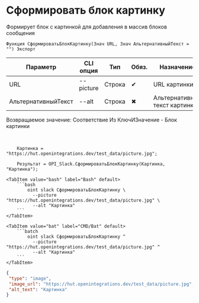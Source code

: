 ﻿---
sidebar_position: 1
description: Сформировать блок картинку и другие функции для работы с Slack в Открытом пакете интеграций - бесплатной open-source библиотеке интеграций для 1С:Предприятие 8, OneScript и CLI
keywords: [1C, 1С, 1С:Предприятие, 1С:Предприятие 8.3, API, Интеграция, Сервисы, Обмен, OneScript, CLI, Slack]
---


# Сформировать блок картинку
 Формирует блок с картинкой для добавления в массив блоков сообщения



`Функция СформироватьБлокКартинку(Знач URL, Знач АльтернативныйТекст = "") Экспорт`

  | Параметр | CLI опция | Тип | Обяз. | Назначение |
  |-|-|-|-|-|
  | URL | --picture | Строка | &#x2714; | URL картинки |
  | АльтернативныйТекст | --alt | Строка | &#x2716; | Альтернативный текст картинки |

  
  Возвращаемое значение:   Соответствие Из КлючИЗначение -  Блок картинки

<br/>




```bsl title="Пример использования для 1С:Предприятие/OneScript"
    Картинка = "https://hut.openintegrations.dev/test_data/picture.jpg";

    Результат = OPI_Slack.СформироватьБлокКартинку(Картинка, "Картинка");
```
    

 <Tabs>
  
    <TabItem value="bash" label="Bash" default>
        ```bash
            oint slack СформироватьБлокКартинку \
              --picture "https://hut.openintegrations.dev/test_data/picture.jpg" \
              --alt "Картинка"
        ```
    </TabItem>
  
    <TabItem value="bat" label="CMD/Bat" default>
        ```batch
            oint slack СформироватьБлокКартинку ^
              --picture "https://hut.openintegrations.dev/test_data/picture.jpg" ^
              --alt "Картинка"
        ```
    </TabItem>
</Tabs>


```json title="Результат"
{
 "type": "image",
 "image_url": "https://hut.openintegrations.dev/test_data/picture.jpg",
 "alt_text": "Картинка"
}
```
